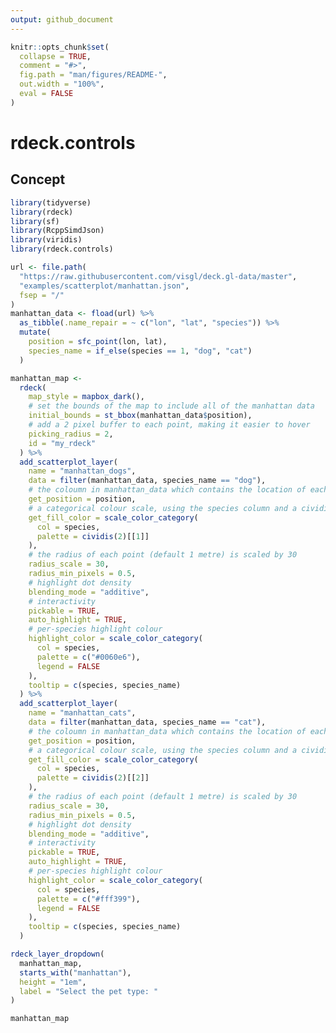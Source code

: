 ```yaml
---
output: github_document 
---
```


<!-- README.md is generated from README.Rmd. Please edit that file -->

```r
knitr::opts_chunk$set(
  collapse = TRUE,
  comment = "#>",
  fig.path = "man/figures/README-",
  out.width = "100%",
  eval = FALSE
)
```

# rdeck.controls

<!-- badges: start -->
<!-- badges: end -->

## Concept

```r
library(tidyverse)
library(rdeck)
library(sf)
library(RcppSimdJson)
library(viridis)
library(rdeck.controls)

url <- file.path(
  "https://raw.githubusercontent.com/visgl/deck.gl-data/master",
  "examples/scatterplot/manhattan.json",
  fsep = "/"
)
manhattan_data <- fload(url) %>%
  as_tibble(.name_repair = ~ c("lon", "lat", "species")) %>%
  mutate(
    position = sfc_point(lon, lat),
    species_name = if_else(species == 1, "dog", "cat")
  )

manhattan_map <-
  rdeck(
    map_style = mapbox_dark(),
    # set the bounds of the map to include all of the manhattan data
    initial_bounds = st_bbox(manhattan_data$position),
    # add a 2 pixel buffer to each point, making it easier to hover
    picking_radius = 2,
    id = "my_rdeck"
  ) %>%
  add_scatterplot_layer(
    name = "manhattan_dogs",
    data = filter(manhattan_data, species_name == "dog"),
    # the coloumn in manhattan_data which contains the location of each point
    get_position = position,
    # a categorical colour scale, using the species column and a cividis colour palette
    get_fill_color = scale_color_category(
      col = species,
      palette = cividis(2)[[1]]
    ),
    # the radius of each point (default 1 metre) is scaled by 30
    radius_scale = 30,
    radius_min_pixels = 0.5,
    # highlight dot density
    blending_mode = "additive",
    # interactivity
    pickable = TRUE,
    auto_highlight = TRUE,
    # per-species highlight colour
    highlight_color = scale_color_category(
      col = species,
      palette = c("#0060e6"),
      legend = FALSE
    ),
    tooltip = c(species, species_name)
  ) %>%
  add_scatterplot_layer(
    name = "manhattan_cats",
    data = filter(manhattan_data, species_name == "cat"),
    # the coloumn in manhattan_data which contains the location of each point
    get_position = position,
    # a categorical colour scale, using the species column and a cividis colour palette
    get_fill_color = scale_color_category(
      col = species,
      palette = cividis(2)[[2]]
    ),
    # the radius of each point (default 1 metre) is scaled by 30
    radius_scale = 30,
    radius_min_pixels = 0.5,
    # highlight dot density
    blending_mode = "additive",
    # interactivity
    pickable = TRUE,
    auto_highlight = TRUE,
    # per-species highlight colour
    highlight_color = scale_color_category(
      col = species,
      palette = c("#fff399"),
      legend = FALSE
    ),
    tooltip = c(species, species_name)
  )
```

```r
rdeck_layer_dropdown(
  manhattan_map,
  starts_with("manhattan"),
  height = "1em",
  label = "Select the pet type: "
)
```

```r
manhattan_map
```